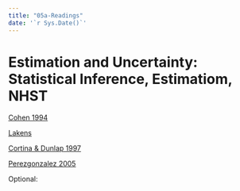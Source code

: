 ```yaml
---
title: "05a-Readings"
date: '`r Sys.Date()`'
---
```

# Estimation and Uncertainty: Statistical Inference, Estimatiom, NHST

[Cohen 1994](/readings_pdf/cohen_earth.pdf)

[Lakens](https://lakens.github.io/statistical_inferences/pvalue.html)

[Cortina & Dunlap 1997](/readings_pdf/CopyOfcortina and Dunlop 1997 significance testing p value.pdf)

[Perezgonzalez 2005](readings_pdf/fneymanpearson.pdf)

Optional: 




